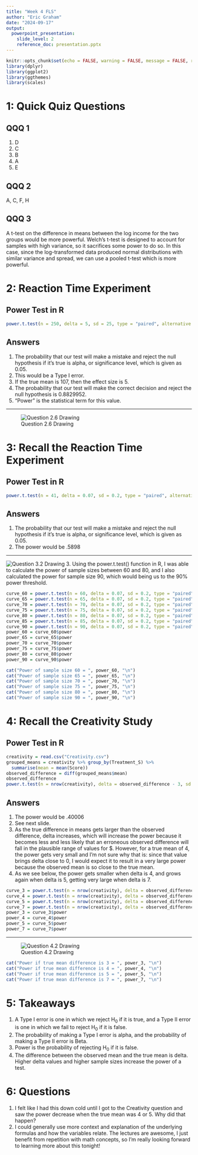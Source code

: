 ```yaml
---
title: "Week 4 FLS"
author: "Eric Graham"
date: "2024-09-17"
output: 
  powerpoint_presentation:
    slide_level: 2
    reference_doc: presentation.pptx
---
```


```r
knitr::opts_chunk$set(echo = FALSE, warning = FALSE, message = FALSE, results = "hide")
library(dplyr)
library(ggplot2)
library(ggthemes)
library(scales)
```

# 1: Quick Quiz Questions

## QQQ 1

1. D
2. C
3. B
4. A
5. E

## QQQ 2

A, C, F, H

## QQQ 3

A t-test on the difference in means between the log income for the two groups would be more powerful. Welch's t-test is designed to account for samples with high variance, so it sacrifices some power to do so. In this case, since the log-transformed data produced normal distributions with similar variance and spread, we can use a pooled t-test which is more powerful.

# 2: Reaction Time Experiment

## Power Test in R

```r
power.t.test(n = 250, delta = 5, sd = 25, type = "paired", alternative = "two.sided", sig.level = .05)
```

## Answers

1. The probability that our test will make a mistake and reject the null hypothesis if it's true is alpha, or significance level, which is given as 0.05.
2. This would be a Type I error.
3. If the true mean is 107, then the effect size is 5.
4. The probability that our test will make the correct decision and reject the null hypothesis is 0.8829952.
5. "Power" is the statistical term for this value.

---

![Question 2.6 Drawing](drawing_1.jpg)

# 3: Recall the Reaction Time Experiment

## Power Test in R

```r
power.t.test(n = 41, delta = 0.07, sd = 0.2, type = "paired", alternative = "two.sided", sig.level = .05)
```

## Answers

1. The probability that our test will make a mistake and reject the null hypothesis if it's true is alpha, or significance level, which is given as 0.05.
2. The power would be .5898

---

![Question 3.2 Drawing](drawing_2.jpg)
3. Using the power.t.test() function in R, I was able to calculate the power of sample sizes between 60 and 80, and I also calculated the power for sample size 90, which would being us to the 90% power threshold.

```r
curve_60 = power.t.test(n = 60, delta = 0.07, sd = 0.2, type = "paired", alternative = "two.sided", sig.level = .05)
curve_65 = power.t.test(n = 65, delta = 0.07, sd = 0.2, type = "paired", alternative = "two.sided", sig.level = .05)
curve_70 = power.t.test(n = 70, delta = 0.07, sd = 0.2, type = "paired", alternative = "two.sided", sig.level = .05)
curve_75 = power.t.test(n = 75, delta = 0.07, sd = 0.2, type = "paired", alternative = "two.sided", sig.level = .05)
curve_80 = power.t.test(n = 80, delta = 0.07, sd = 0.2, type = "paired", alternative = "two.sided", sig.level = .05)
curve_85 = power.t.test(n = 85, delta = 0.07, sd = 0.2, type = "paired", alternative = "two.sided", sig.level = .05)
curve_90 = power.t.test(n = 90, delta = 0.07, sd = 0.2, type = "paired", alternative = "two.sided", sig.level = .05)
power_60 = curve_60$power
power_65 = curve_65$power
power_70 = curve_70$power
power_75 = curve_75$power
power_80 = curve_80$power
power_90 = curve_90$power
```

```r
cat("Power of sample size 60 = ", power_60, "\n")
cat("Power of sample size 65 = ", power_65, "\n")
cat("Power of sample size 70 = ", power_70, "\n")
cat("Power of sample size 75 = ", power_75, "\n")
cat("Power of sample size 80 = ", power_80, "\n")
cat("Power of sample size 90 = ", power_90, "\n")
```

# 4: Recall the Creativity Study

## Power Test in R

```r
creativity = read.csv("Creativity.csv")
grouped_means = creativity %>% group_by(Treatment_S) %>% 
  summarise(mean = mean(Score))
observed_difference = diff(grouped_means$mean)
observed_difference
power.t.test(n = nrow(creativity), delta = observed_difference - 3, sd = 4.5, type = "paired", alternative = "two.sided", sig.level = .05)
```

## Answers

1. The power would be .40006
2. See next slide.
3. As the true difference in means gets larger than the observed difference, delta increases, which will increase the power because it becomes less and less likely that an erroneous observed difference will fall in the plausible range of values for $\mu. However, for a true mean of 4, the power gets very small and I'm not sure why that is: since that value brings delta close to 0, I would expect it to result in a very large power because the observed mean is so close to the true mean.
4. As we see below, the power gets smaller when delta is 4, and grows again when delta is 5, getting very large when delta is 7.

```r
curve_3 = power.t.test(n = nrow(creativity), delta = observed_difference - 3, sd = 4.5, type = "paired", alternative = "two.sided", sig.level = .05)
curve_4 = power.t.test(n = nrow(creativity), delta = observed_difference - 4, sd = 4.5, type = "paired", alternative = "two.sided", sig.level = .05)
curve_5 = power.t.test(n = nrow(creativity), delta = observed_difference - 5, sd = 4.5, type = "paired", alternative = "two.sided", sig.level = .05)
curve_7 = power.t.test(n = nrow(creativity), delta = observed_difference - 7, sd = 4.5, type = "paired", alternative = "two.sided", sig.level = .05)
power_3 = curve_3$power
power_4 = curve_4$power
power_5 = curve_5$power
power_7 = curve_7$power
```

---

![Question 4.2 Drawing](drawing_3.jpg)

```r
cat("Power if true mean difference is 3 = ", power_3, "\n")
cat("Power if true mean difference is 4 = ", power_4, "\n")
cat("Power if true mean difference is 5 = ", power_5, "\n")
cat("Power if true mean difference is 7 = ", power_7, "\n")
```

# 5: Takeaways

1. A Type I error is one in which we reject H~0~ if it is true, and a Type II error is one in which we fail to reject H~0~ if it is false.
2. The probability of making a Type I error is alpha, and the probability of making a Type II error is Beta.
3. Power is the probability of rejecting H~0~ if it is false.
4. The difference between the observed mean and the true mean is delta. Higher delta values and higher sample sizes increase the power of a test.

# 6: Questions

1. I felt like I had this down cold until I got to the Creativity question and saw the power decrease when the true mean was 4 or 5. Why did that happen? 
2. I could generally use more context and explanation of the underlying formulas and how the variables relate. The lectures are awesome, I just benefit from repetition with math concepts, so I'm really looking forward to learning more about this tonight!
